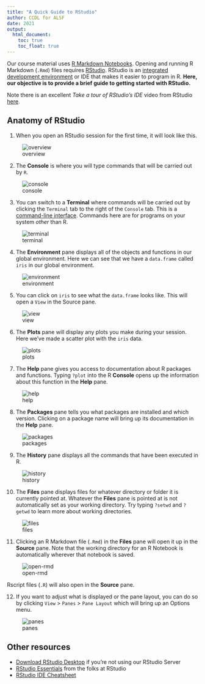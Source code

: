 ```yaml
---
title: "A Quick Guide to RStudio"
author: CCDL for ALSF
date: 2021
output:
  html_document:
    toc: true
    toc_float: true
---
```


Our course material uses [R Markdown Notebooks](https://bookdown.org/yihui/rmarkdown/notebook.html).
Opening and running R Markdown (`.Rmd`) files requires [RStudio](https://www.rstudio.com/products/RStudio/).
RStudio is an [integrated development environment](https://en.wikipedia.org/wiki/Integrated_development_environment) or IDE that makes it easier to program in R.
**Here, our objective is to provide a brief guide to getting started with RStudio.**

Note there is an excellent _Take a tour of RStudio’s IDE_ video from RStudio [here](https://www.rstudio.com/products/rstudio/).

## Anatomy of RStudio

1. When you open an RStudio session for the first time, it will look like this.

![overview](screenshots/00-rstudio.png)

2. The **Console** is where you will type commands that will be carried out by `R`.

![console](screenshots/01-console.png)

3. You can switch to a **Terminal** where commands will be carried out by clicking the `Terminal` tab to the right of the `Console` tab.
This is a [command-line interface](https://en.wikipedia.org/wiki/Command-line_interface).
Commands here are for programs on your system _other_ than R.

![terminal](screenshots/02-terminal.png)

4. The **Environment** pane displays all of the objects and functions in our global environment.
Here we can see that we have a `data.frame` called `iris` in our global environment.

![environment](screenshots/03-environment.png)

5. You can click on `iris` to see what the `data.frame` looks like.
This will open a `View` in the Source pane.

![view](screenshots/04-view.png)

6. The **Plots** pane will display any plots you make during your session.
Here we've made a scatter plot with the `iris` data.

![plots](screenshots/05-plots.png)

7. The **Help** pane gives you access to documentation about R packages and functions.
Typing `?plot` into the R **Console**  opens up the information about this function in the **Help** pane.

![help](screenshots/06-help.png)

8. The **Packages** pane tells you what packages are installed and which version.
Clicking on a package name will bring up its documentation in the **Help** pane.

![packages](screenshots/07-packages.png)

9. The **History** pane displays all the commands that have been executed in R.

![history](screenshots/08-history.png)

10. The **Files** pane displays files for whatever directory or folder it is currently pointed at.
Whatever the **Files** pane is pointed at is not automatically set as your working directory.
Try typing `?setwd` and `?getwd` to learn more about working directories.

![files](screenshots/09-files.png)

11. Clicking an R Markdown file (`.Rmd`) in the **Files** pane will open it up in the **Source** pane.
Note that the working directory for an R Notebook is automatically wherever that notebook is saved.

![open-rmd](screenshots/10-open_rmd.png)

Rscript files (`.R`) will also open in the **Source** pane.

12. If you want to adjust what is displayed or the pane layout, you can do so by clicking `View` > `Panes` > `Pane Layout` which will bring up an Options menu.

![panes](screenshots/11-pane_layout.png)


## Other resources

* [Download RStudio Desktop](https://www.rstudio.com/products/rstudio/#Desktop) if you're not using our RStudio Server
* [RStudio Essentials](https://resources.rstudio.com/) from the folks at RStudio
* [RStudio IDE Cheatsheet](https://resources.rstudio.com/rstudio-cheatsheets/rstudio-ide-cheat-sheet)
